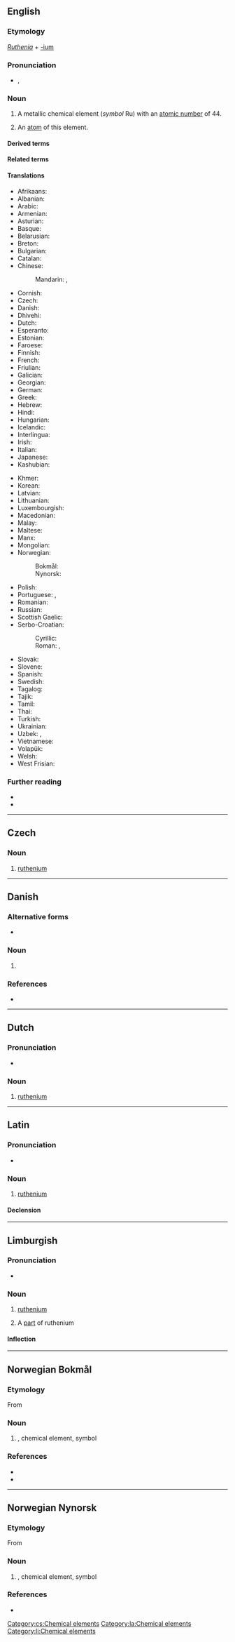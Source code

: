{{also|Ruthenium|ruthénium}}
==English==
{{elements|Ru|technetium|Tc|rhodium|Rh}}

===Etymology===
''[[Ruthenia]]'' + [[-ium]]

===Pronunciation===
* {{enPR|ro͞o-thē′-nē-əm}}, {{IPA|/ɹuːˈθiːniəm/|lang=en}}

===Noun===
{{en-noun|~}}
{{wikipedia}}

# A metallic chemical element (''symbol'' Ru) with an [[atomic number]] of 44.
# {{lb|en|countable}} An [[atom]] of this element.

====Derived terms====
{{der3|en|ammonium ruthenium chloride
|ruthenate
|rutheniate
|ruthenic
|ruthenio-
|ruthenious
|ruthenite
|ruthenium dioxide
|ruthenium oxide
|ruthenium red
|ruthenium tetroxide
|ruthenium trichloride
}}

====Related terms====
{{rel3|en|Ruthene
|Ruthenian
|ruthenocene
}}

====Translations====
{{trans-top|chemical element}}
* Afrikaans: {{t+|af|rutenium}}
* Albanian: {{t|sq|ruten}}
* Arabic: {{t|ar|رُوتِينْيُوم|m}}
* Armenian: {{t+|hy|ռութենիում}}
* Asturian: {{t|ast|ruteniu|m}}
* Basque: {{t|eu|rutenioa}}
* Belarusian: {{t|be|рутэ́ній|m}}
* Breton: {{t|br|ruteniom}}
* Bulgarian: {{t|bg|руте́ний|m}}
* Catalan: {{t+|ca|ruteni|m}}
* Chinese:
*: Mandarin: {{t+|cmn|钌}}, {{t+|cmn|釕|tr=liǎo}}
* Cornish: {{t|kw|ruthenyum}}
* Czech: {{t+|cs|ruthenium|n}}
* Danish: {{t+|da|ruthenium|n}}
* Dhivehi: {{t-needed|dv}}
* Dutch: {{t+|nl|ruthenium|n}}
* Esperanto: {{t+|eo|rutenio}}
* Estonian: {{t+|et|ruteenium}}
* Faroese: {{t|fo|rutenium|n}}
* Finnish: {{t+|fi|rutenium}}
* French: {{t+|fr|ruthénium|m}}
* Friulian: {{t|fur|ruteni}}
* Galician: {{t+|gl|rutenio|m}}
* Georgian: {{t|ka|რუთენიუმი}}
* German: {{t+|de|Ruthenium|n}}
* Greek: {{t+|el|ρουθήνιο|n}}
* Hebrew: {{t|he|רותניום|tr=rutényum}}
* Hindi: {{t|hi|नक्षरातु}}
* Hungarian: {{t+|hu|ruténium}}
* Icelandic: {{t|is|rúten}}
* Interlingua: {{t|ia|ruthenium}}
* Irish: {{t+|ga|ruitéiniam}}
* Italian: {{t+|it|rutenio|m}}
* Japanese: {{t+|ja|ルテニウム|tr=ruteniumu}}
* Kashubian: {{t|csb|ruten}}
{{trans-mid}}
* Khmer: {{t|km|រុយតេញ៉ូម}}
* Korean: {{t+|ko|루테늄}}
* Latvian: {{t|lv|rutēnijs}}
* Lithuanian: {{t+|lt|rutenis}}
* Luxembourgish: {{t|lb|Ruthenium}}
* Macedonian: {{t|mk|рутениум|m}}
* Malay: {{t|ms|rutenium}}
* Maltese: {{t|mt|rutenju}}
* Manx: {{t|gv|rutainium}}
* Mongolian: {{t|mn|рутени}}
* Norwegian:
*: Bokmål: {{t|nb|ruthenium|n}}
*: Nynorsk: {{t+|nn|ruthenium|n}}
* Polish: {{t+|pl|ruten|m}}
* Portuguese: {{t+|pt|ruténio|m}} {{q|Portugal}}, {{t+|pt|rutênio|m}} {{q|Brazil}}
* Romanian: {{t+|ro|ruteniu|n}}
* Russian: {{t+|ru|руте́ний|m}}
* Scottish Gaelic: {{t|gd|ruitèiniam}}
* Serbo-Croatian:
*: Cyrillic: {{t|sh|рутениjум|m|sc=Cyrl}} {{t|sh|рутениј|m}}
*: Roman: {{t|sh|rutenijum|m}}, {{t+|sh|rutenij|m}}
* Slovak: {{t+|sk|ruténium|n}}
* Slovene: {{t+|sl|ruténij|m}}
* Spanish: {{t+|es|rutenio|m}}
* Swedish: {{t+|sv|rutenium|n}}
* Tagalog: {{t|tl|rutenyo}}
* Tajik: {{t|tg|рутений}}
* Tamil: {{t|ta|ருதெனியம்}}
* Thai: {{t|th|รูทีเนียม}}
* Turkish: {{t+|tr|rutenyum}}
* Ukrainian: {{t|uk|руте́ній|m}}
* Uzbek: {{t+|uz|ruteniy}}, {{t+|uz|рутений|tr=ruteniy|sc=Cyrl}}
* Vietnamese: {{t|vi|ruteni}}
* Volapük: {{t-needed|vo}}
* Welsh: {{t+|cy|rwtheniwm}}
* West Frisian: {{t|fy|ruthenium}}
{{trans-bottom}}

===Further reading===
* {{R:WebMineral}}
* {{R:mindat}}

----

==Czech==

===Noun===
{{cs-noun|g=n}}

# [[#English|ruthenium]]

[[Category:cs:Chemical elements]]

----

==Danish==

===Alternative forms===
* {{l|da|rutenium}} {{qual|obsolete}}

===Noun===
{{da-noun|g=n}}

# {{l|en|ruthenium}} {{topics|da|Chemical elements}}

===References===
* {{R:DDO}}

----

==Dutch==
{{wikipedia|lang=nl}}
{{elements|Ru|technetium|Tc|rhodium|Rh|lang=nl}}

===Pronunciation===
* {{audio|Nl-ruthenium.ogg|Audio|lang=nl}}

===Noun===
{{nl-noun|n|-|-}}

# [[#English|ruthenium]]

----

==Latin==
{{wikipedia|lang=la}}

===Pronunciation===
* {{la-IPA|ruthenium}}

===Noun===
{{la-noun|ruthenium|rutheniī|n|second}}

# [[#English|ruthenium]]

====Declension====
{{la-decl-2nd-N|rutheni}}

[[Category:la:Chemical elements]]

----

==Limburgish==

===Pronunciation===
* {{IPA|[ryˈðeː˨ɲɔ˧m]|lang=li}}

===Noun===
{{li-noun|g=n}}

# {{lb|li|uncountable}} [[ruthenium#English|ruthenium]]
# A [[part]] of ruthenium

====Inflection====
{{li-decl-noun-um|rutheni}}

[[Category:li:Chemical elements]]

----
==Norwegian Bokmål==
{{wp|lang=no}}

===Etymology===
From {{der|nb|ML.|Ruthenia}} {{suffix|nb||ium}}

===Noun===
{{nb-noun-nu}}

# {{l|en|ruthenium}}, chemical element, symbol '''{{l|mul|Ru}}''' {{topics|nb|Chemical elements}}

===References===
* {{R:Dokpro|lang=nb}}
* {{R:NAOB}}

----
==Norwegian Nynorsk==
{{wp|lang=nn}}

===Etymology===
From {{der|nn|ML.|Ruthenia}} {{suffix|nn||ium}}

===Noun===
{{nn-noun-nu}}

# {{l|en|ruthenium}}, chemical element, symbol '''{{l|mul|Ru}}''' {{topics|nn|Chemical elements}}

===References===
* {{R:Dokpro|lang=nn}}
